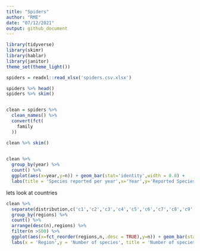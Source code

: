 ```yaml
---
title: "Spiders"
author: "RME"
date: "07/12/2021"
output: github_document
---
```


```r
library(tidyverse)
library(skimr)
library(hablar)
library(janitor)
theme_set(theme_light())
```

```r
spiders = readxl::read_xlsx('spiders.csv.xlsx')

spiders %>% head()
spiders %>% skim()


clean = spiders %>% 
  clean_names() %>% 
  convert(fct(
    family
  ))

clean %>% skim()
  

clean %>% 
  group_by(year) %>% 
  count() %>% 
  ggplot(aes(x=year,y=n)) + geom_bar(stat='identity',width = 0.8) +
  labs(title = 'Species reported per year',x='Year',y='Reported Species')
```

lets look at countries 

```r
clean %>% 
  separate(distribution,c('c1','c2','c3','c4','c5','c6','c7','c8','c9','c10','c11','c12','c13','c14','c15'),sep = ',') %>% pivot_longer(cols = starts_with("c"),names_to = 'reg_num',values_to = 'regions', values_drop_na = TRUE) %>% mutate(regions = str_trim(regions)) %>%  convert(fct(regions)) %>% 
  group_by(regions) %>% 
  count() %>% 
  arrange(desc(n),regions) %>%
  filter(n >500) %>% 
  ggplot(aes(x=fct_reorder(regions,n,.desc = TRUE),y=n)) + geom_bar(stat = 'identity') + 
  labs(x = 'Region',y = 'Number of species', title = 'Number of species discovered by region') + coord_flip()

```


